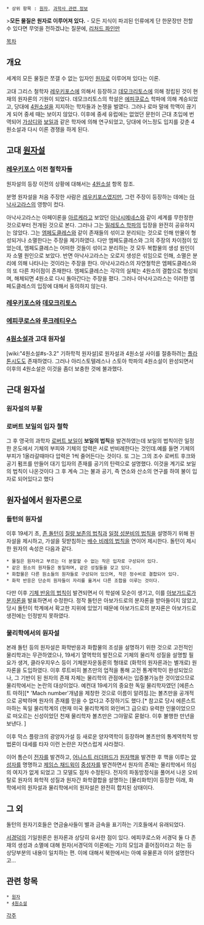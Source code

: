  * 상위 항목 : [[원자]], [[과학사 관련 정보]]

>'''모든 물질은 원자로 이루어져 있다.''' - 모든 지식이 파괴된 인류에게 단 한문장만 전할 수 있다면 무엇을 전하겠냐는 질문에, [[리처드 파인만]]

[[목차]]
== 개요 ==
세계의 모든 물질은 쪼갤 수 없는 입자인 [[원자]]로 이루어져 있다는 이론.

고대 그리스 철학자 [[레우키포스]]에 의해서 등장하고 [[데모크리토스]]에 의해 정립된 것이 현재의 원자론의 기원이 되었다. 데모크리토스의 학설은 [[에피쿠로스]] 학파에 의해 계승되었고, 당대에 [[4원소설]]을 지지하는 학자들과 논쟁을 벌였다. 그러나 로마 말에 학맥이 끊기게 되어 중세 때는 보이지 않았다.
이후에 중세 유럽에는 없었던 문헌이 근대 초입에 번역되어 [[가상디]]와 [[보일]]과 같은 학자에 의해 연구되었고, 당대에 어느정도 입지를 갖춘 4원소설과 다시 이론 경쟁을 하게 된다.


== 고대 [[원자설]] ==
=== [[레우키포스]] 이전 철학자들 ===
원자설의 등장 이전의 상황에 대해서는 [[4원소설]] 항목 참조.

분명 원자설을 처음 주장한 사람은 [[레우키포스]]였지만, 그런 주장이 등장하는 데에는 [[아낙사고라스]]의 영향이 컸다.

아낙사고라스는 아페이론을 [[아르케]]라고 보았던 [[아낙시메네스]]와 같이 세계를 무한정한 것으로부터 전개된 것으로 본다. 그러나 그는 [[밀레토스 학파]]의 입장을 완전히 공유하지는 않았다.
그는 [[엠페도클레스]]와 같이 존재들의 섞이고 분리되는 것으로 인해 만물이 형성되거나 소멸한다는 주장을 제기하였다. 다만 엠페도클레스와 그의 주장의 차이점이 있었는데, 엠페도클레스는 어떠한 것들이 섞이고 분리하는 것 모두 복합물의 생성 원인이자 소멸 원인으로 보았다. 반면 아낙사고라스는 오로지 생성은 섞임으로 인해, 소멸은 분리에 의해 나타나는 것이라는 주장을 한다.
아낙사고라스의 자연철학은 엠페도클레스와의 또 다른 차이점이 존재한다. 엠페도클레스는 각각의 실체는 4원소의 결합으로 형성되며, 해체되면 4원소로 다시 돌아간다는 주장을 폈다. 그러나 아낙사고라스는 이러한 엠페도클레스의 입장에 대해서 동의하지 않는다.

=== [[레우키포스]]와 [[데모크리토스]] ===

=== [[에피쿠로스]]와 [[루크레티우스]] ===

=== [[4원소설]]과 고대 원자설 ===
[wiki:"4원소설#s-3.2" 기하학적 원자설]로 원자설과 4원소설 사이를 절충하려는 [[플라톤]]시도도 존재하였다. 그러나 아리스토텔레스나 스토아 학파의 4원소설이 완성되면서 이후의 4원소설은 이것을 좀더 보충한 것에 불과했다.  

== 근대 원자설 ==
=== 원자설의 부활 ===
=== 로버트 보일의 입자 철학 ===
그 후 영국의 과학자 [[로버트 보일]]이 '''보일의 법칙'''을 발견하였는데 보일의 법칙이란 일정한 온도에서 기체의 부피와 기체의 압력은 서로 반비례한다는 것인데.예를 들면 기체의 부피가 1올라갈때마다 압력은 1씩 줄어든다는 것이다. 또 그는 그의 조수 로버트 후크와 공기 펌프를 만들어 대기 입자의 존재를 공기의 탄력으로 설명했다. 이것을 계기로 보일의 법칙이 나온것이다 그 후 계속 그는 불과 공기, 즉 연소와 산소의 연구를 하여  불이 입자로 되어있다고 했다


== 원자설에서 원자론으로 ==
=== 돌턴의 원자설 ===
이후 19세기 초, [[존 돌턴]]이 [[질량 보존의 법칙]]과 [[일정 성분비의 법칙]]을 설명하기 위해 원자설을 제시하고, 가설을 뒷받침하는 [[배수 비례의 법칙]]을 연이어 제시한다. 돌턴이 제시한 원자의 속성은 다음과 같다.
 * 물질은 원자라고 부르는 더 분할할 수 없는 작은 입자로 구성되어 있다. 
 * 같은 원소의 원자들은 동일하며, 같은 성질들을 갖고 있다. 
 * 화합물은 다른 원소들의 원자들로 구성되어 있으며, 작은 정수비로 결합되어 있다. 
 * 화학 반응은 단순히 원자들이 자리를 옮겨서 다른 조합을 이루는 것이다. 
다만 이후 [[기체 반응의 법칙]]이 발견되면서 이 학설에 모순이 생기고, 이를 [[아보가드로]]가 [[분자론]]을 발표하면서 수정한다. 정작 돌턴은 아보가드로의 분자론을 받아들이지 않았고, 당시 돌턴이 학계에서 확고한 지위에 있었기 때문에 아보가드로의 분자론은 아보가드로 생전에는 인정받지 못하였다.

=== 물리학에서의 원자설 === 

본래 돌턴 등의 원자설은 화학반응과 화합물의 조성을 설명하기 위한 것으로 고전적인 물리학과는 무관하였으나, 19세기 열역학의 발전으로 기체의 물리적 성질을 설명할 필요가 생겨, 클라우지우스 등이 기체분자운동론의 형태로 (화학의 원자론과는 별개로) 원자론을 도입하였다. 이후 루트비히 볼츠만의 업적을 통해 고전 통계역학이 완성되었으나, 그 기반이 된 원자의 존재 자체는 물리학의 관점에서는 입증불가능한 것이었으므로 물리학에서는 논란의 대상이었다. 예컨대 19세기의 중요한 독일 물리학자였던 [에른스트 마하][* 'Mach number'개념을 제창한 것으로 이름이 알려짐.]는 볼츠만을 공개적으로 공박하며 원자의 존재를 믿을 수 없다고 주장하기도 했다.[* 참고로 당시 에른스트 마하는 독일 물리학계의 (현재 미국 물리학계의 와인버그 급으로) 유력한 인물이었으므로 떠오르는 신성이었던 천재 물리학자 볼츠만은 그야말로 묻혔다. 이후 불행한 만년을 보낸다. ]

이후 막스 플랑크의 광양자가설 등 새로운 양자역학이 등장하며 볼츠만의 통계역학적 방법론이 대세를 타자 이런 논란은 자연스럽게 사라졌다. 

이어 톰슨이 [[전자]]를 발견하고, [[어니스트 러더퍼드]]가 [[원자핵]]을 발견한 후 핵을 이루는 [[양성자]]를 명명하고 [[제임스 채드윅]]이 [[중성자]]를 발견하면서 원자의 존재는 물리학에서 의심의 여지가 없게 되었고 그 모델도 점차 수정된다. 전자의 파동방정식을 풀어서 나온 오비탈로 원자의 화학적 성질과 원자간 화학결합을 설명하는 [물리화학]이 등장한 이래, 화학에서의 원자설과 물리학에서의 원자설은 완전히 합치된 상태이다. 


== 그 외 ==
돌턴의 원자기호들은 연금술사들이 별과 금속을 표기하는 기호들에서 유래되었다.

[[서경덕]]의 기일원론은 원자론과 상당히 유사한 점이 있다. 에피쿠로스와 서경덕 둘 다 존재의 생성과 소멸에 대해 원자(서경덕의 이론에는 기)의 모임과 흩어짐이라고 하는 등 상당부분의 내용이 일치하는 편. 이에 대해서 북한에서는 아예 유물론과 이어 설명한다고...

== 관련 항목 ==
 * [[원자]]
 * [[4원소설]]

[[각주]]
